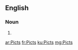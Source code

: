 ==English==

===Noun===
{{head|en|noun plural form}}

# {{plural of|Pict|lang=en}}

[[ar:Picts]]
[[fr:Picts]]
[[ku:Picts]]
[[mg:Picts]]